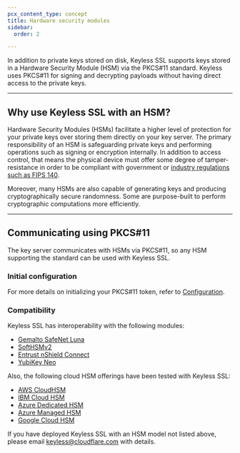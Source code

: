 ```yaml
---
pcx_content_type: concept
title: Hardware security modules
sidebar:
  order: 2

---
```


In addition to private keys stored on disk, Keyless SSL supports keys stored in a Hardware Security Module (HSM) via the PKCS#11 standard. Keyless uses PKCS#11 for signing and decrypting payloads without having direct access to the private keys.

***

## Why use Keyless SSL with an HSM?

Hardware Security Modules (HSMs) facilitate a higher level of protection for your private keys over storing them directly on your key server. The primary responsibility of an HSM is safeguarding private keys and performing operations such as signing or encryption internally. In addition to access control, that means the physical device must offer some degree of tamper-resistance in order to be compliant with government or [industry regulations such as FIPS 140](https://nvlpubs.nist.gov/nistpubs/FIPS/NIST.FIPS.140-2.pdf).

Moreover, many HSMs are also capable of generating keys and producing cryptographically secure randomness. Some are purpose-built to perform cryptographic computations more efficiently.

***

## Communicating using PKCS#11

The key server communicates with HSMs via PKCS#11, so any HSM supporting the standard can be used with Keyless SSL.

### Initial configuration

For more details on initializing your PKCS#11 token, refer to [Configuration](/ssl/keyless-ssl/hardware-security-modules/configuration/).

### Compatibility

Keyless SSL has interoperability with the following modules:

* [Gemalto SafeNet Luna](https://cpl.thalesgroup.com/compliance/fips-common-criteria-validations)
* [SoftHSMv2](https://github.com/opendnssec/SoftHSMv2)
* [Entrust nShield Connect](https://www.entrust.com/digital-security/hsm)
* [YubiKey Neo](https://www.yubico.com/product/yubikey-neo/)

Also, the following cloud HSM offerings have been tested with Keyless SSL:

* [AWS CloudHSM](/ssl/keyless-ssl/hardware-security-modules/aws-cloud-hsm/)
* [IBM Cloud HSM](/ssl/keyless-ssl/hardware-security-modules/ibm-cloud-hsm/)
* [Azure Dedicated HSM](/ssl/keyless-ssl/hardware-security-modules/azure-dedicated-hsm/)
* [Azure Managed HSM](/ssl/keyless-ssl/hardware-security-modules/azure-managed-hsm/)
* [Google Cloud HSM](/ssl/keyless-ssl/hardware-security-modules/google-cloud-hsm/)

If you have deployed Keyless SSL with an HSM model not listed above, please email [keyless@cloudflare.com](mailto:keyless@cloudflare.com) with details.
